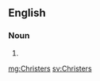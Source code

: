 ==English==

===Noun===
{{head|en|plural}}

# {{plural of|Christer|lang=en}}

[[mg:Christers]]
[[sv:Christers]]